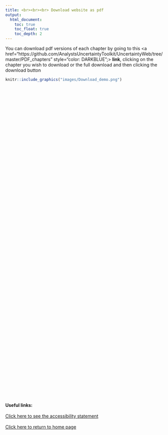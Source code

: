 ---
title: <br><br><br> Download website as pdf
output:
  html_document:
    toc: true
    toc_float: true
    toc_depth: 2
---

<style type="text/css">

.footer{
  position: relative; 
  margin-top: 1000px; 
  height = 100px; 
  width: 100%;
  text-align: left
}
.
</style>

You can download pdf versions of each chapter by going to this <a href="https://github.com/AnalystsUncertaintyToolkit/UncertaintyWeb/tree/master/PDF_chapters" style="color: DARKBLUE";> <b>link</b></a>, clicking on the chapter you wish to download or the full download and then clicking the download button

```{r fig.align="center", echo=FALSE, out.width='100%'}

knitr::include_graphics("images/Download_demo.png")

```

<div class="footer">
<b>Useful links:</b>
<br><br>
<a href="accessibility.html">Click here to see the accessibility statement</a>
<br><br>
<a href="index.html">Click here to return to home page</a>
</div>